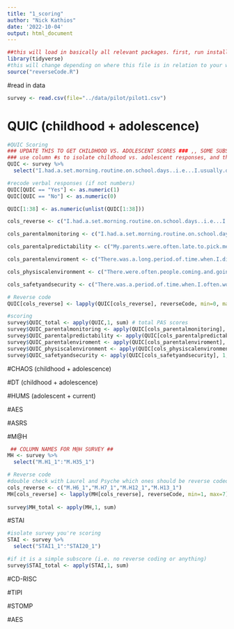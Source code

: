 ```yaml
---
title: "1_scoring"
author: "Nick Kathios"
date: '2022-10-04'
output: html_document
---
```


```r
##this will load in basically all relevant packages. first, run install.packages("tidyverse") and then library(tidyverse)
library(tidyverse)
#this will change depending on where this file is in relation to your working dir.
source("reverseCode.R")
```

#read in data
```r
survey <- read.csv(file="../data/pilot/pilot1.csv")
```

# QUIC (childhood + adolescence)
```r
#QUIC Scoring
### UPDATE THIS TO GET CHILDHOOD VS. ADOLESCENT SCORES ### ,, SOME SUBSCALES WERE ALSO REMOVED
### use column #s to isolate childhood vs. adolescent responses, and then apply the same general script
QUIC <- survey %>%
  select("I.had.a.set.morning.routine.on.school.days..i.e...I.usually.did..the.same.thing.each.day.to.get.ready..":"In.my.house.things.I.needed.were.often.misplaced.so.that.I..could.not.find.them.")

#recode verbal responses (if not numbers)
QUIC[QUIC == "Yes"] <- as.numeric(1)
QUIC[QUIC == "No"] <- as.numeric(0)

QUIC[1:38] <- as.numeric(unlist(QUIC[1:38]))

cols_reverse <- c("I.had.a.set.morning.routine.on.school.days..i.e...I.usually.did..the.same.thing.each.day.to.get.ready..","My.parents.kept.track.of.what.I.ate..e.g...made.sure.that.I..didn.t.skip.meals.or.tried.to.make.sure.I.ate.healthy.food..", "My.family.ate.a.meal.together.most.days.", "My.parents.tried.to.make.sure.I.got.a.good.night.s.sleep..e.g....I.had.a.regular.bed.time..my.parents.checked.to.make.sure.I..went.to.sleep..", "I.had.a.bedtime.routine..e.g...my.parents.tucked.me.in..my..parents.read.me.a.book..I.took.a.bath..", "In.my.afterschool.or.free.time.hours.at.least.one.of.my..parents.knew.what.I.was.doing.", "I.usually.knew.when.my.parents.were.going.to.be.home.", "At.least.one.of.my.parents.regularly.checked.that.I.did.my..homework.", "At.least.one.of.my.parents.regularly.kept.track.of.my.school..progress.","At.least.one.parent.made.time.each.day.to.see.how.I.was..doing.","My.family.planned.activities.to.do.together.", "My.family.had.holiday.traditions.that.we.did.every.year..e.g....cooking.a.special.food.at.a.particular.time.of.year.decorate..the.house.the.same.way..", "My.parents.had.a.stable.relationship.with.each.other.","I.lived.in.a.clean.house.")

cols_parentalmonitoring <- c("I.had.a.set.morning.routine.on.school.days..i.e...I.usually.did..the.same.thing.each.day.to.get.ready..", "My.parents.kept.track.of.what.I.ate..e.g...made.sure.that.I..didn.t.skip.meals.or.tried.to.make.sure.I.ate.healthy.food..","My.family.ate.a.meal.together.most.days.","My.parents.tried.to.make.sure.I.got.a.good.night.s.sleep..e.g....I.had.a.regular.bed.time..my.parents.checked.to.make.sure.I..went.to.sleep..","I.had.a.bedtime.routine..e.g...my.parents.tucked.me.in..my..parents.read.me.a.book..I.took.a.bath..","In.my.afterschool.or.free.time.hours.at.least.one.of.my..parents.knew.what.I.was.doing.","At.least.one.of.my.parents.regularly.checked.that.I.did.my..homework.", "At.least.one.of.my.parents.regularly.kept.track.of.my.school..progress.","At.least.one.parent.made.time.each.day.to.see.how.I.was..doing.")

cols_parentalpredictability <- c("My.parents.were.often.late.to.pick.me.up..e.g..from.school...aftercare.or.sports..", "I.usually.knew.when.my.parents.were.going.to.be.home.","At.least.one.of.my.parents.had.punishments.that.were..unpredictable.", "I.often.wondered.whether.or.not.one.of.my.parents.would..come.home.at.the.end.of.the.day.", "My.family.planned.activities.to.do.together.","At.least.one.of.my.parents.would.plan.something.for.the..family..but.then.not.follow.through.with.the.plan.", "My.family.had.holiday.traditions.that.we.did.every.year..e.g....cooking.a.special.food.at.a.particular.time.of.year.decorate..the.house.the.same.way..","At.least.one.of.my.parents.was.disorganized.","At.least.one.of.my.parents.was.unpredictable","For.at.least.one.of.my.parents..when.they.were.upset.I.did..not.know.how.they.would.act.", "One.of.my.parents.could.go.from.calm.to.furious.in.an..instant.","One.of.my.parents.could.go.from.calm.to.stressed.or.nervous..in.an.instant.")

cols_parentalenviroment <- c("There.was.a.long.period.of.time.when.I.didn.t.see.one.of.my..parents..e.g..military.deployment..jail.time..custody..arrangements..", "I.experienced.changes.in.my.custody.arrangement.","At.least.one.of.my.parents.changed.jobs.frequently.", "There.were.times.when.one.of.my.parents.was.unemployed..and.couldn.t.find.a.job.even.though.he.she.wanted.one.", "My.parents.had.a.stable.relationship.with.each.other.", "My.parents.got.divorced.", "At.least.one.of.my.parents.had.many.romantic.partners.")

cols_physiscalenvironment <- c("There.were.often.people.coming.and.going.in.my.house.that.I..did.not.expect.to.be.there.", "I.moved.frequently.",  "I.changed.schools.frequently.", "I.changed.schools.mid.year.", "I.lived.in.a.cluttered.house..e.g...piles.of.stuff.everywhere..", "In.my.house.things.I.needed.were.often.misplaced.so.that.I..could.not.find.them.", "I.lived.in.a.clean.house.")

cols_safetyandsecurity <- c("There.was.a.period.of.time.when.I.often.worried.that.I.was..not.going.to.have.enough.food.to.eat.", "There.was.a.period.of.time.when.I.often.worried.that.my..family.would.not.have.enough.money.to.pay.for.necessities..like.clothing.or.bills.", "There.was.a.period.of.time.when.I.did.not.feel.safe.in.my..home.")

# Reverse code
QUIC[cols_reverse] <- lapply(QUIC[cols_reverse], reverseCode, min=0, max=1)

#scoring
survey$QUIC_total <- apply(QUIC,1, sum) # total PAS scores
survey$QUIC_parentalmonitoring <- apply(QUIC[cols_parentalmonitoring], 1,sum)
survey$QUIC_parentalpredictability <- apply(QUIC[cols_parentalpredictability], 1,sum)
survey$QUIC_parentalenviroment <- apply(QUIC[cols_parentalenviroment], 1,sum)
survey$QUIC_physiscalenvironment <- apply(QUIC[cols_physiscalenvironment], 1,sum)
survey$QUIC_safetyandsecurity <- apply(QUIC[cols_safetyandsecurity], 1,sum)
```

#CHAOS (childhood + adolescence)

#DT (childhood + adolescence)

#HUMS (adolescent + current)

#AES

#ASRS

#M@H
```r
 ## COLUMN NAMES FOR M@H SURVEY ## 
MH <- survey %>%
  select("M.H1_1":"M.H35_1")

# Reverse code
#double check with Laurel and Psyche which ones should be reverse coded in ones we changed 
cols_reverse <- c("M.H6_1","M.H7_1","M.H12_1","M.H13_1")
MH[cols_reverse] <- lapply(MH[cols_reverse], reverseCode, min=1, max=7)
 
survey$MH_total <- apply(MH,1, sum)
```

#STAI
```r
#isolate survey you're scoring
STAI <- survey %>%
  select("STAI1_1":"STAI20_1")

#if it is a simple subscore (i.e. no reverse coding or anything)
survey$STAI_total <- apply(STAI,1, sum)
```


#CD-RISC

#TIPI

#STOMP

#AES